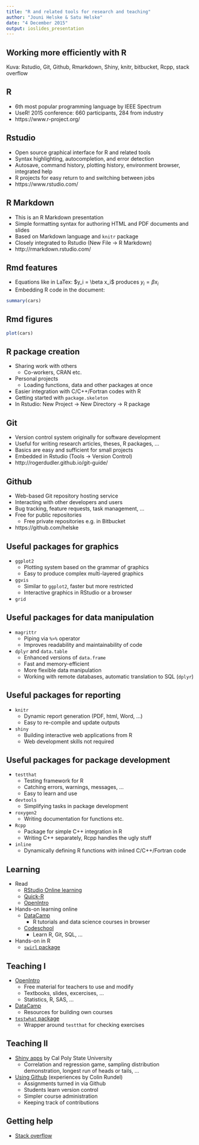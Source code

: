 ```yaml
---
title: "R and related tools for research and teaching"
author: "Jouni Helske & Satu Helske"
date: "4 December 2015"
output: ioslides_presentation
---
```

<!-- -->
## Working more efficiently with R

Kuva: Rstudio, Git, Github, Rmarkdown, Shiny, knitr, bitbucket, Rcpp, stack overflow

<!-- These cover a wide range of academic work from data manipulation and analysis to software development, reporting and teaching. We glance at topics such as reproducibility, version control, packaging, and testing. -->

## R

<!-- - More and more popular (also outside academia) -->
- 6th most popular programming language by IEEE Spectrum
- UseR! 2015 conference: 660 participants, 284 from industry
- https://www.r-project.org/

## Rstudio

- Open source graphical interface for R and related tools
- Syntax highlighting, autocompletion, and error detection
- Autosave, command history, plotting history, environment browser, integrated help
- R projects for easy return to and switching between jobs
- https://www.rstudio.com/

## R Markdown

- This is an R Markdown presentation
- Simple formatting syntax for authoring HTML and PDF documents and slides
- Based on Markdown language and `knitr` package
- Closely integrated to Rstudio (New File -> R Markdown)
- http://rmarkdown.rstudio.com/

## Rmd features

- Equations like in LaTex: 
  \$y_i = \\beta x_i\$ produces $y_i = \beta x_i$       
- Embedding R code in the document:
```r
summary(cars)
```

## Rmd figures
```r
plot(cars)
```

## R package creation

- Sharing work with others 
    + Co-workers, CRAN etc.
- Personal projects
    + Loading functions, data and other packages at once
- Easier integration with C/C++/Fortran codes with R
- Getting started with `package.skeleton`
- In Rstudio: New Project -> New Directory -> R package


## Git

- Version control system originally for software development
- Useful for writing research articles, theses, R packages, ...
- Basics are easy and sufficient for small projects
- Embedded in Rstudio (Tools -> Version Control)
- http://rogerdudler.github.io/git-guide/

## Github

- Web-based Git repository hosting service
- Interacting with other developers and users
- Bug tracking, feature requests, task management, ... <!--assign tasks -->
- Free for public repositories
    + Free private repositories e.g. in Bitbucket
- https://github.com/helske



## Useful packages for graphics

- `ggplot2`
    + Plotting system based on the grammar of graphics
    + Easy to produce complex multi-layered graphics
- `ggvis`
    + Similar to `ggplot2`, faster but more restricted <!-- newer, more features coming --> 
    + Interactive graphics in RStudio or a browser
- `grid`

## Useful packages for data manipulation

- `magrittr`
    + Piping via `%>%` operator
    + Improves readability and maintainability of code
- `dplyr` and `data.table`
    + Enhanced versions of `data.frame`
    + Fast and memory-efficient
    + More flexible data manipulation
    + Working with remote databases, automatic translation to SQL (`dplyr`)


## Useful packages for reporting

- `knitr`
    + Dynamic report generation (PDF, html, Word, ...)
    + Easy to re-compile and update outputs <!-- e.g. PDFs --> 
- `shiny`
    + Building interactive web applications from R
    + Web development skills not required


## Useful packages for package development

- `testthat`
    + Testing framework for R
    + Catching errors, warnings, messages, ...  <!-- store tests so they can be
re-run automatically when code gets changed --> 
    + Easy to learn and use
- `devtools`
    + Simplifying tasks in package development
- `roxygen2`
    + Writing documentation for functions etc.
- `Rcpp`
    + Package for simple C++ integration in R
    + Writing C++ separately, Rcpp handles the ugly stuff
- `inline`
    + Dynamically defining R functions with inlined C/C++/Fortran code


## Learning

- Read
    + [RStudio Online learning](https://www.rstudio.com/resources/training/online-learning/)
    + [Quick-R](http://www.statmethods.net/)
    + [OpenIntro](https://www.openintro.org/)
- Hands-on learning online
    + [DataCamp](https://www.datacamp.com/)
        * R tutorials and data science courses in browser
        <!-- * Checks code on-the-fly, gives useful feedback -->
        <!-- * Registration needed, many courses are free One free month was enough for me -->
    + [Codeschool](https://www.codeschool.com/)
        * Learn R, Git, SQL, ...
        <!-- * Basics are free, some accessible without registration -->
- Hands-on in R
    + [`swirl` package](http://swirlstats.com/)

## Teaching I

- [OpenIntro](https://www.openintro.org/)
    + Free material for teachers to use and modify
    + Textbooks, slides, excercises, ...
    + Statistics, R, SAS, ...
- [DataCamp](https://www.datacamp.com/)
    + Resources for building own courses
- [`testwhat` package](https://github.com/Data-Camp/testwhat)
    + Wrapper around `testthat` for checking exercises
    

## Teaching II

- [Shiny apps](http://statistics.calpoly.edu/shiny) by Cal Poly State University
    + Correlation and regression game, sampling distribution demonstration, longest run of heads or tails, ...
- [Using Github](https://github.com/rundel/Presentations/blob/master/UseR2015/user2015.pdf) (experiences by Colin Rundel)
    + Assignments turned in via Github
    + Students learn version control
    + Simpler course administration
    + Keeping track of contributions
    <!-- He talks about automating checks -> could use checks for CRAN -->


## Getting help

- [Stack overflow](http://stackoverflow.com/)

